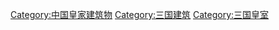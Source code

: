[[Category:中国皇家建筑物|Category:中国皇家建筑物]]
[[Category:三国建筑|Category:三国建筑]]
[[Category:三国皇室|Category:三国皇室]]